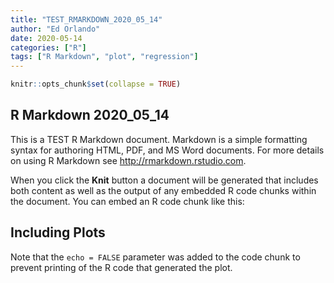 ```yaml
---
title: "TEST_RMARKDOWN_2020_05_14"
author: "Ed Orlando"
date: 2020-05-14
categories: ["R"]
tags: ["R Markdown", "plot", "regression"]
---
```


```r
knitr::opts_chunk$set(collapse = TRUE)
```

## R Markdown 2020_05_14

This is a TEST R Markdown document. Markdown is a simple formatting syntax for authoring HTML, PDF, and MS Word documents. For more details on using R Markdown see <http://rmarkdown.rstudio.com>.

When you click the **Knit** button a document will be generated that includes both content as well as the output of any embedded R code chunks within the document. You can embed an R code chunk like this:

## Including Plots

Note that the `echo = FALSE` parameter was added to the code chunk to prevent printing of the R code that generated the plot.
